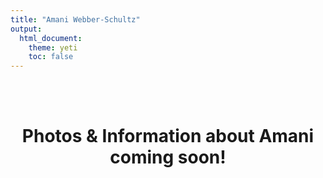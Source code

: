 ```yaml
---
title: "Amani Webber-Schultz"
output: 
  html_document:
    theme: yeti
    toc: false
---
```


<center>

<br>
<br>

# Photos & Information about Amani coming soon!